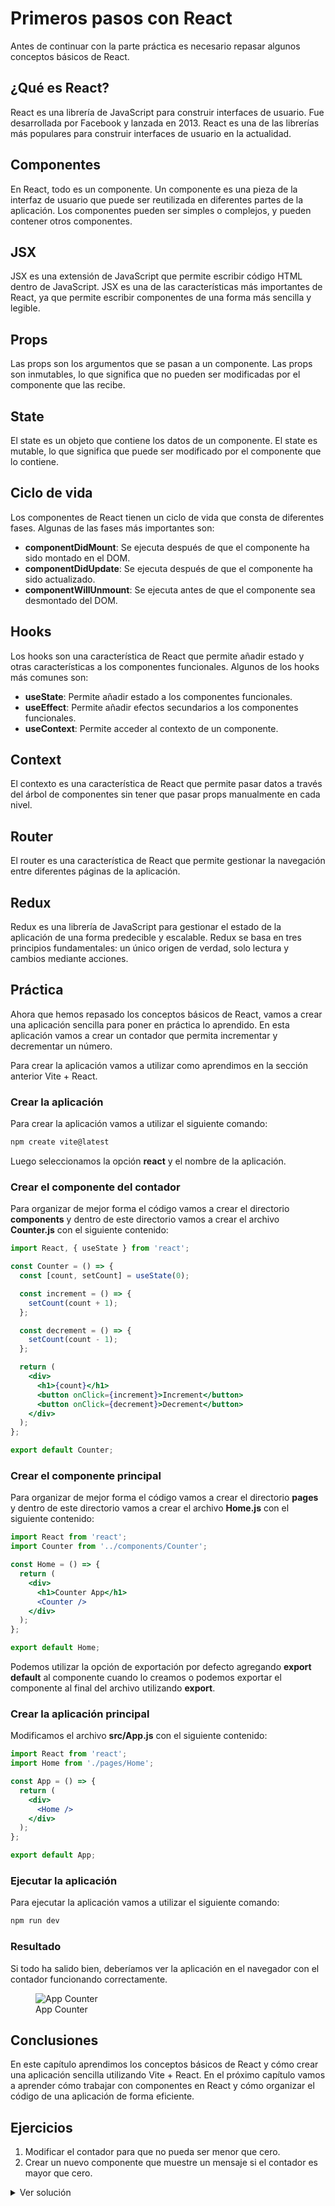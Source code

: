 # Primeros pasos con React
:::{.justify}
Antes de continuar con la parte práctica es necesario repasar algunos conceptos básicos de React.

## ¿Qué es React?

React es una librería de JavaScript para construir interfaces de usuario. Fue desarrollada por Facebook y lanzada en 2013. React es una de las librerías más populares para construir interfaces de usuario en la actualidad.

## Componentes

En React, todo es un componente. Un componente es una pieza de la interfaz de usuario que puede ser reutilizada en diferentes partes de la aplicación. Los componentes pueden ser simples o complejos, y pueden contener otros componentes.

## JSX

JSX es una extensión de JavaScript que permite escribir código HTML dentro de JavaScript. JSX es una de las características más importantes de React, ya que permite escribir componentes de una forma más sencilla y legible.

## Props

Las props son los argumentos que se pasan a un componente. Las props son inmutables, lo que significa que no pueden ser modificadas por el componente que las recibe.

## State

El state es un objeto que contiene los datos de un componente. El state es mutable, lo que significa que puede ser modificado por el componente que lo contiene.

## Ciclo de vida

Los componentes de React tienen un ciclo de vida que consta de diferentes fases. Algunas de las fases más importantes son:

- **componentDidMount**: Se ejecuta después de que el componente ha sido montado en el DOM.
- **componentDidUpdate**: Se ejecuta después de que el componente ha sido actualizado.
- **componentWillUnmount**: Se ejecuta antes de que el componente sea desmontado del DOM.

## Hooks

Los hooks son una característica de React que permite añadir estado y otras características a los componentes funcionales. Algunos de los hooks más comunes son:

- **useState**: Permite añadir estado a los componentes funcionales.
- **useEffect**: Permite añadir efectos secundarios a los componentes funcionales.
- **useContext**: Permite acceder al contexto de un componente.

## Context

El contexto es una característica de React que permite pasar datos a través del árbol de componentes sin tener que pasar props manualmente en cada nivel.

## Router

El router es una característica de React que permite gestionar la navegación entre diferentes páginas de la aplicación.

## Redux

Redux es una librería de JavaScript para gestionar el estado de la aplicación de una forma predecible y escalable. Redux se basa en tres principios fundamentales: un único origen de verdad, solo lectura y cambios mediante acciones.

## Práctica

Ahora que hemos repasado los conceptos básicos de React, vamos a crear una aplicación sencilla para poner en práctica lo aprendido. En esta aplicación vamos a crear un contador que permita incrementar y decrementar un número.

Para crear la aplicación vamos a utilizar como aprendimos en la sección anterior Vite + React.

### Crear la aplicación

Para crear la aplicación vamos a utilizar el siguiente comando:
:::

```bash
npm create vite@latest
```
:::{.justify}
Luego seleccionamos la opción **react** y el nombre de la aplicación.

### Crear el componente del contador

Para organizar de mejor forma el código vamos a crear el directorio **components** y dentro de este directorio vamos a crear el archivo **Counter.js** con el siguiente contenido:
:::

```jsx
import React, { useState } from 'react';

const Counter = () => {
  const [count, setCount] = useState(0);

  const increment = () => {
    setCount(count + 1);
  };

  const decrement = () => {
    setCount(count - 1);
  };

  return (
    <div>
      <h1>{count}</h1>
      <button onClick={increment}>Increment</button>
      <button onClick={decrement}>Decrement</button>
    </div>
  );
};

export default Counter;
```

### Crear el componente principal

:::{.justify}
Para organizar de mejor forma el código vamos a crear el directorio **pages** y dentro de este directorio vamos a crear el archivo **Home.js** con el siguiente contenido:
:::

```jsx
import React from 'react';
import Counter from '../components/Counter';

const Home = () => {
  return (
    <div>
      <h1>Counter App</h1>
      <Counter />
    </div>
  );
};

export default Home;
```

:::{.callout-tip}
Podemos utilizar la opción de exportación por defecto agregando **export default** al componente cuando lo creamos o podemos exportar el componente al final del archivo utilizando **export**.
:::

### Crear la aplicación principal
:::{.justify}
Modificamos el archivo **src/App.js** con el siguiente contenido:
:::

```jsx
import React from 'react';
import Home from './pages/Home';

const App = () => {
  return (
    <div>
      <Home />
    </div>
  );
};

export default App;
```

### Ejecutar la aplicación
:::{.justify}
Para ejecutar la aplicación vamos a utilizar el siguiente comando:
:::

```bash
npm run dev
```

### Resultado
:::{.justify}
Si todo ha salido bien, deberíamos ver la aplicación en el navegador con el contador funcionando correctamente.
:::

:::{.center}
![App Counter](/images/counter.png){.center}
:::

## Conclusiones
:::{.justify}
En este capítulo aprendimos los conceptos básicos de React y cómo crear una aplicación sencilla utilizando Vite + React. En el próximo capítulo vamos a aprender cómo trabajar con componentes en React y cómo organizar el código de una aplicación de forma eficiente.
:::

## Ejercicios
:::{.justify}
1. Modificar el contador para que no pueda ser menor que cero.
2. Crear un nuevo componente que muestre un mensaje si el contador es mayor que cero.
:::

<details>
  <summary>Ver solución</summary>

### Solución ejercicio 1

Para modificar el contador para que no pueda ser menor que cero, podemos modificar la función **decrement** de la siguiente forma:

```jsx
const decrement = () => {
  if (count > 0) {
    setCount(count - 1);
  }
};
```

### Solución ejercicio 2

Para crear un nuevo componente que muestre un mensaje si el contador es mayor que cero, podemos crear un nuevo componente llamado **Message.js** con el siguiente contenido:

```jsx
import React from 'react';

const Message = ({ count }) => {
  return count > 0 ? <h2>El contador es mayor que cero</h2> : null;
};

export default Message;
```

Luego podemos importar y utilizar este componente en el componente **Home**:

```jsx
import React from 'react';
import Counter from '../components/Counter';
import Message from '../components/Message';

const Home = () => {
  return (
    <div>
      <h1>Counter App</h1>
      <Counter />
      <Message />
    </div>
  );
};

export default Home;
```
</details>